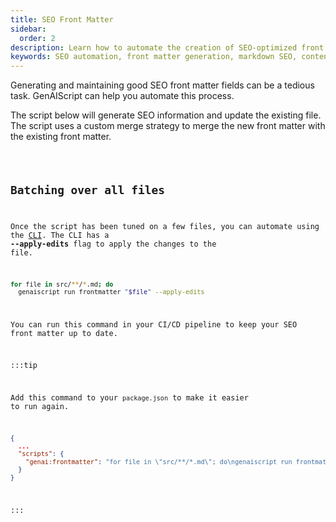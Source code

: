 ```yaml
---
title: SEO Front Matter
sidebar:
  order: 2
description: Learn how to automate the creation of SEO-optimized front matter for your markdown documents with GenAIScript.
keywords: SEO automation, front matter generation, markdown SEO, content optimization, metadata management
---
```



Generating and maintaining good SEO front matter fields can be a tedious task. 
GenAIScript can help you automate this process.

The script below will generate SEO information
and update the existing file. The script uses a custom merge strategy 
to merge the new front matter with the existing front matter.

<Code code={importedCode} wrap={true} lang="js" title="slides.genai.mjs" />

## Batching over all files

Once the script has been tuned on a few files, you can automate using
the [CLI](/genaiscript/reference/cli). The CLI has a **--apply-edits** flag to apply the changes to the file.

```sh
for file in src/**/*.md; do
  genaiscript run frontmatter "$file" --apply-edits
```

You can run this command in your CI/CD pipeline to keep your SEO front matter up to date.

:::tip

Add this command to your `package.json` to make it easier to run again.

```json title="package.json"
{
  ...
  "scripts": {
    "genai:frontmatter": "for file in \"src/**/*.md\"; do\ngenaiscript run frontmatter \"$file\" --apply-edits\ndone",
  }
}
```

:::